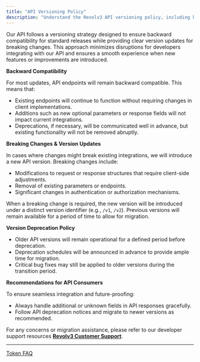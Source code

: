 ```yaml
---
title: "API Versioning Policy"
description: "Understand the Revolv3 API versioning policy, including how we handle updates, deprecations, and breaking changes to ensure integration stability."
---
```


Our API follows a versioning strategy designed to ensure backward compatibility for standard releases while providing clear version updates for breaking changes. This approach minimizes disruptions for developers integrating with our API and ensures a smooth experience when new features or improvements are introduced.

**Backward Compatibility**

For most updates, API endpoints will remain backward compatible. This means that:

* Existing endpoints will continue to function without requiring changes in client implementations.
* Additions such as new optional parameters or response fields will not impact current integrations.
* Deprecations, if necessary, will be communicated well in advance, but existing functionality will not be removed abruptly.

**Breaking Changes & Version Updates**

In cases where changes might break existing integrations, we will introduce a new API version. Breaking changes include:

* Modifications to request or response structures that require client-side adjustments.
* Removal of existing parameters or endpoints.
* Significant changes in authentication or authorization mechanisms.

When a breaking change is required, the new version will be introduced under a distinct version identifier (e.g., `/v1`, `/v2`). Previous versions will remain available for a period of time to allow for migration.

**Version Deprecation Policy**

* Older API versions will remain operational for a defined period before deprecation.
* Deprecation schedules will be announced in advance to provide ample time for migration.
* Critical bug fixes may still be applied to older versions during the transition period.

**Recommendations for API Consumers**

To ensure seamless integration and future-proofing:

* Always handle additional or unknown fields in API responses gracefully.
* Follow API deprecation notices and migrate to newer versions as recommended.

For any concerns or migration assistance, please refer to our developer support resources **[Revolv3 Customer Support](https://revolv3.atlassian.net/servicedesk/customer/portal/)**.

***

[Token FAQ](/docs/token-faq)
